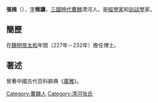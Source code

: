 {{Expand|time=2012-12-22T09:38:46+00:00 }}

'''張揖'''（{{bd|？||？||catIdx=Z張}}），[[表字|字]]'''稚讓'''，[[三國時代|三國時代]][[曹魏|曹魏]]清河人，是[[經學家|經學家]]和[[訓詁學|訓詁學]]家。

==簡歷==
在[[魏明帝|魏明帝]][[太和_(曹魏)|太和]]年間（227年－232年）擔任博士。

==著述==
曾著中國古代百科辭典《[[广雅_(辞典)|廣雅]]》。

{{China-bio-stub}}

[[Category:曹魏人|Category:曹魏人]]
[[Category:清河张氏|Category:清河张氏]]